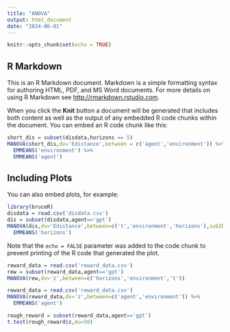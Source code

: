 ```yaml
---
title: "ANOVA"
output: html_document
date: "2024-06-01"
---
```


```r
knitr::opts_chunk$set(echo = TRUE)
```

## R Markdown

This is an R Markdown document. Markdown is a simple formatting syntax for authoring HTML, PDF, and MS Word documents. For more details on using R Markdown see <http://rmarkdown.rstudio.com>.

When you click the **Knit** button a document will be generated that includes both content as well as the output of any embedded R code chunks within the document. You can embed an R code chunk like this:

```r
short_dis = subset(disdata,horizons == 5)
MANOVA(short_dis,dv='Edistance',between = c('agent','environment')) %>%
  EMMEANS('environment') %>%
  EMMEANS('agent')
```

## Including Plots

You can also embed plots, for example:

```r
library(bruceR)
disdata = read.csv('disdata.csv')
dis = subset(disdata,agent=='gpt')
MANOVA(dis,dv='Edistance',between=c('t','environment','horizons'),subID='id') %>%
  EMMEANS('horizons')
```

Note that the `echo = FALSE` parameter was added to the code chunk to prevent printing of the R code that generated the plot.

```r
reward_data = read.csv('reward_data.csv')
rew = subset(reward_data,agent=='gpt')
MANOVA(rew,dv='z',between=c('horizons','environment','t'))
```

```r
reward_data = read.csv('reward_data.csv')
MANOVA(reward_data,dv='z',between=c('agent','environment')) %>%
  EMMEANS('agent')
```

```r
rough_reward = subset(reward_data,agent=='gpt')
t.test(rough_reward$z,mu=50)
```

```r

```
